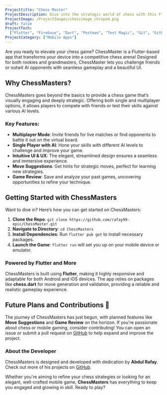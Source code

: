 ```yaml
---
Projecttitle: "Chess Master"
ProjectDescription: Dive into the strategic world of chess with this Flutter-powered game. Challenge friends 👥, master the art of checkmate! Your mobile chess arena awaits."
ProjectImage: /ProjectImages/chessimage_chroped.png
draft: false
ProjectTech:
  ["Flutter", "Firebase", "Dart", "Postman", "Test Magic", "Git", "GitHub"]
ProjectCategory: ["Mobile Apps"]
---
```


Are you ready to elevate your chess game? ChessMaster is a Flutter-based app that transforms your device into a competitive chess arena! Designed for both rookies and grandmasters, ChessMaster lets you challenge friends or outwit AI opponents with seamless gameplay and a beautiful UI.

## Why ChessMasters?

ChessMasters goes beyond the basics to provide a chess game that’s visually engaging and deeply strategic. Offering both single and multiplayer options, it allows players to compete with friends or test their skills against various AI levels.

### Key Features:

- **Multiplayer Mode**: Invite friends for live matches or find opponents to battle it out on the virtual board.
- **Single Player with AI**: Hone your skills with different AI levels to challenge and improve your game.
- **Intuitive UI & UX**: The elegant, streamlined design ensures a seamless and immersive experience.
- **Move Suggestions**: Get hints for strategic moves, perfect for learning new strategies.
- **Game Review**: Save and analyze your past games, uncovering opportunities to refine your technique.

## Getting Started with ChessMasters

Want to dive in? Here’s how you can get started on ChessMasters:

1. **Clone the Repo**: `git clone https://github.com/rafay99-epic/ChessMaster.git`
2. **Navigate to Directory**: `cd ChessMasters`
3. **Install Dependencies**: Run `flutter pub get` to install necessary packages.
4. **Launch the Game**: `flutter run` will set you up on your mobile device or emulator.

### Powered by Flutter and More

ChessMasters is built using **Flutter**, making it highly responsive and adaptable for both Android and iOS devices. The app relies on packages like **chess.dart** for move generation and validation, providing a reliable and realistic gameplay experience.

## Future Plans and Contributions 🌟

The journey of ChessMasters has just begun, with planned features like **Move Suggestions** and **Game Review** on the horizon. If you're passionate about chess or mobile gaming, consider contributing! You can open an issue or submit a pull request on [GitHub](https://github.com/rafay99-epic/ChessMaster) to help expand and improve the project.

### About the Developer

ChessMasters is designed and developed with dedication by **Abdul Rafay**. Check out more of his projects on [GitHub](https://github.com/rafay99-epic).

Whether you're aiming to refine your chess strategies or looking for an elegant, well-crafted mobile game, **ChessMasters** has everything to keep you engaged and growing in skill. Ready to play?
